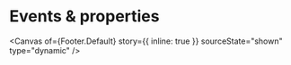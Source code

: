 
<Meta of={Footer} name="Events & properties" />

# Events & properties

<Canvas
  of={Footer.Default}
  story={{ inline: true }}
  sourceState="shown"
  type="dynamic"
/>

<Controls of={Footer.Default} sort="requiredFirst" />
